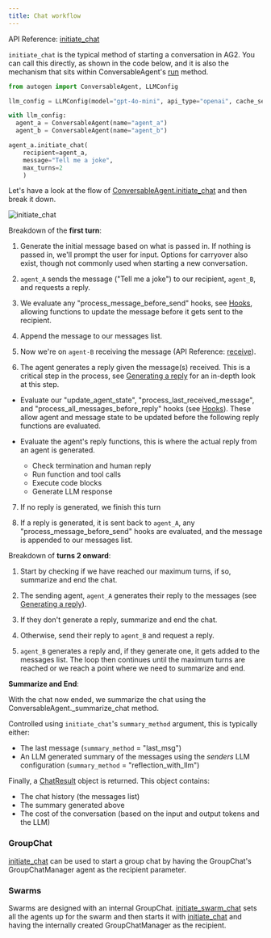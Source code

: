 ```yaml
---
title: Chat workflow
---
```


API Reference: [initiate_chat](/docs/api-reference/autogen/ConversableAgent#initiate-chat)

`initiate_chat` is the typical method of starting a conversation in AG2. You can call this directly, as shown in the code below, and it is also the mechanism that sits within ConversableAgent's [run](/docs/api-reference/autogen/ConversableAgent#run) method.

```python
from autogen import ConversableAgent, LLMConfig

llm_config = LLMConfig(model="gpt-4o-mini", api_type="openai", cache_seed=None)

with llm_config:
  agent_a = ConversableAgent(name="agent_a")
  agent_b = ConversableAgent(name="agent_b")

agent_a.initiate_chat(
    recipient=agent_a,
    message="Tell me a joke",
    max_turns=2
    )
```

Let's have a look at the flow of [ConversableAgent.initiate_chat](/docs/api-reference/autogen/ConversableAgent#initiate-chat) and then break it down.

![initiate_chat](./assets/initiate-chat.png)

Breakdown of the **first turn**:

1. Generate the initial message based on what is passed in. If nothing is passed in, we'll prompt the user for input. Options for carryover also exist, though not commonly used when starting a new conversation.

2. `agent_A` sends the message ("Tell me a joke") to our recipient, `agent_B`, and requests a reply.

3. We evaluate any "process_message_before_send" hooks, see [Hooks](/docs/contributor-guide/how-ag2-works/hooks), allowing functions to update the message before it gets sent to the recipient.

4. Append the message to our messages list.

5. Now we're on `agent-B` receiving the message (API Reference: [receive](/docs/api-reference/autogen/ConversableAgent#receive)).

6. The agent generates a reply given the message(s) received. This is a critical step in the process, see [Generating a reply](./generate-reply) for an in-depth look at this step.

  - Evaluate our "update_agent_state", "process_last_received_message", and "process_all_messages_before_reply" hooks (see [Hooks](/docs/contributor-guide/how-ag2-works/hooks)). These allow agent and message state to be updated before the following reply functions are evaluated.

  - Evaluate the agent's reply functions, this is where the actual reply from an agent is generated.

    - Check termination and human reply
    - Run function and tool calls
    - Execute code blocks
    - Generate LLM response

7. If no reply is generated, we finish this turn

8. If a reply is generated, it is sent back to `agent_A`, any "process_message_before_send" hooks are evaluated, and the message is appended to our messages list.

Breakdown of **turns 2 onward**:

1. Start by checking if we have reached our maximum turns, if so, summarize and end the chat.

2. The sending agent, `agent_A` generates their reply to the messages (see [Generating a reply](./generate-reply)).

3. If they don't generate a reply, summarize and end the chat.

4. Otherwise, send their reply to `agent_B` and request a reply.

5. `agent_B` generates a reply and, if they generate one, it gets added to the messages list. The loop then continues until the maximum turns are reached or we reach a point where we need to summarize and end.

**Summarize and End**:

With the chat now ended, we summarize the chat using the ConversableAgent._summarize_chat method.

Controlled using `initiate_chat`'s `summary_method` argument, this is typically either:

- The last message (`summary_method` = "last_msg")
- An LLM generated summary of the messages using the *senders* LLM configuration (`summary_method` = "reflection_with_llm")

Finally, a [ChatResult](/docs/api-reference/autogen/ChatResult) object is returned. This object contains:

- The chat history (the messages list)
- The summary generated above
- The cost of the conversation (based on the input and output tokens and the LLM)


### GroupChat

[initiate_chat](/docs/api-reference/autogen/ConversableAgent#initiate-chat) can be used to start a group chat by having the GroupChat's GroupChatManager agent as the recipient parameter.

### Swarms

Swarms are designed with an internal GroupChat. [initiate_swarm_chat](/docs/api-reference/autogen/initiate_swarm_chat) sets all the agents up for the swarm and then starts it with [initiate_chat](/docs/api-reference/autogen/ConversableAgent#initiate-chat) and having the internally created GroupChatManager as the recipient.
